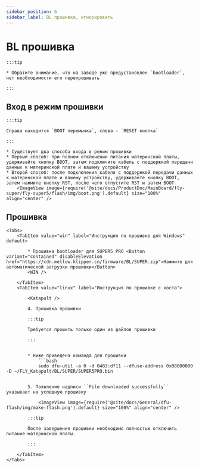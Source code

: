 ```yaml
---
sidebar_position: 6
sidebar_label: BL прошивка, игнорировать
---
```



# BL прошивка

    :::tip

    * Обратите внимание, что на заводе уже предустановлен `bootloader`, нет необходимости его перепрошивать

    :::

## Вход в режим прошивки

    :::tip

    Справа находится `BOOT перемычка`, слева - `RESET кнопка`

    :::

    * Существует два способа входа в режим прошивки
    * Первый способ: при полном отключении питания материнской платы, удерживайте кнопку BOOT, затем подключите кабель с поддержкой передачи данных к материнской плате и вашему устройству
    * Второй способ: после подключения кабеля с поддержкой передачи данных к материнской плате и вашему устройству, удерживайте кнопку BOOT, затем нажмите кнопку RST, после чего отпустите RST и затем BOOT
        <ImageView image={require('@site/docs/ProductDoc/MainBoard/fly-super/fly-super5/flash/img/boot.png').default} size="100%" align="center" />

## Прошивка

    <Tabs>
        <TabItem value="win" label="Инструкция по прошивке для Windows" default>

            * Прошивка bootloader для SUPER5 PRO <Button variant="contained" disableElevation href="https://cdn.mellow.klipper.cn/firmware/BL/SUPER.zip">Нажмите для автоматической загрузки прошивки</Button>
            <WIN />
            
        </TabItem>
        <TabItem value="linux" label="Инструкция по прошивке с хоста">
            
            <Katapult />

            4. Прошивка прошивки

            :::tip

            Требуется прошить только один из файлов прошивки

            :::


            * Ниже приведена команда для прошивки
                ```bash
                sudo dfu-util -a 0 -d 0483:df11 --dfuse-address 0x08000000 -D ~/FLY_Katapult/BL/SUPER/SUPER5PRO.bin
                ```

            5. Появление надписи ``File downloaded successfully`` указывает на успешную прошивку

                <ImageView image={require('@site/docs/General/dfu-flash/img/make-flash.png').default} size="100%" align="center" />

            :::tip

            После завершения прошивки необходимо полностью отключить питание материнской платы.

            :::

        </TabItem>
    </Tabs>